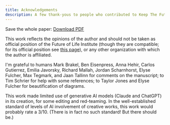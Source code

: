 ```yaml
---
title: Acknowledgements
description: A few thank-yous to people who contributed to Keep The Future Human.
---
```


Save the whole paper: [Download PDF](https://keepthefuturehuman.ai/wp-content/uploads/2025/03/Keep_the_Future_Human__AnthonyAguirre__5March2025.pdf)

This work reflects the opinions of the author and should not be taken as official position of the Future of Life Institute (though they are compatible; for its official position see [this page](https://futureoflife.org/our-position-on-ai/)), or any other organization with which the author is affiliated.

I'm grateful to humans Mark Brakel, Ben Eisenpress, Anna Hehir, Carlos Gutierrez, Emilia Javorsky, Richard Mallah, Jordan Scharnhorst, Elyse Fulcher, Max Tegmark, and Jaan Tallinn for comments on the manuscript; to Tim Schrier for help with some references; to Taylor Jones and Elyse Fulcher for beautification of diagrams.

This work made limited use of generative AI models (Claude and ChatGPT) in its creation, for some editing and red-teaming. In the well-established standard of levels of AI involvement of creative works, this work would probably rate a 3/10. (There is in fact no such standard! But there should be.)